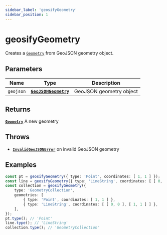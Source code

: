 ```yaml
---
sidebar_label: 'geosifyGeometry'
sidebar_position: 1
---
```


# geosifyGeometry

Creates a [`Geometry`](../types/Geometry/index.mdx) from GeoJSON geometry object.

## Parameters

| Name | Type | Description |
| --- | :-: | --- |
| `geojson` | [**`GeoJSONGeometry`**](https://datatracker.ietf.org/doc/html/rfc7946#section-3.1) | GeoJSON geometry object |

## Returns

[**`Geometry`**](../types/Geometry/index.mdx) A new geometry

## Throws

- [**`InvalidGeoJSONError`**](../types/errors.mdx#InvalidGeoJSONError) on invalid GeoJSON geometry

## Examples

```ts
const pt = geosifyGeometry({ type: 'Point', coordinates: [ 1, 1 ] });
const line = geosifyGeometry({ type: 'LineString', coordinates: [ [ 0, 0 ], [ 1, 1 ] ] });
const collection = geosifyGeometry({
    type: 'GeometryCollection',
    geometries: [
        { type: 'Point', coordinates: [ 1, 1 ] },
        { type: 'LineString', coordinates: [ [ 0, 0 ], [ 1, 1 ] ] },
    ],
});
pt.type(); // 'Point'
line.type(); // 'LineString'
collection.type(); // 'GeometryCollection'
```
